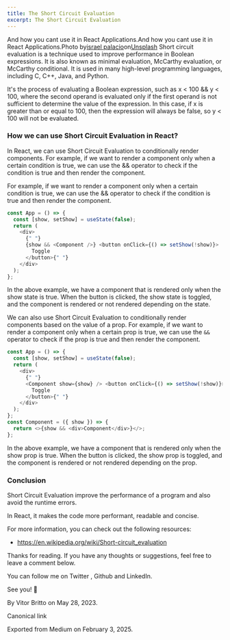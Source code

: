 ```yaml
---
title: The Short Circuit Evaluation
excerpt: The Short Circuit Evaluation
---
```


And how you cant use it in React Applications.And how you cant use it in React Applications.Photo by[israel palacio](https://unsplash.com/@othentikisra?utm_source=medium&utm_medium=referral)on[Unsplash](https://unsplash.com?utm_source=medium&utm_medium=referral)
Short circuit evaluation is a technique used to improve performance in Boolean expressions. It is also known as minimal evaluation, McCarthy evaluation, or McCarthy conditional. It is used in many high-level programming languages, including C, C++, Java, and Python.

It's the process of evaluating a Boolean expression, such as x < 100 && y < 100, where the second operand is evaluated only if the first operand is not sufficient to determine the value of the expression. In this case, if x is greater than or equal to 100, then the expression will always be false, so y < 100 will not be evaluated.

### How we can use Short Circuit Evaluation in React?

In React, we can use Short Circuit Evaluation to conditionally render components. For example, if we want to render a component only when a certain condition is true, we can use the && operator to check if the condition is true and then render the component.

For example, if we want to render a component only when a certain condition is true, we can use the && operator to check if the condition is true and then render the component.

```js
const App = () => {
  const [show, setShow] = useState(false);
  return (
    <div>
      {" "}
      {show && <Component />} <button onClick={() => setShow(!show)}>
        Toggle
      </button>{" "}
    </div>
  );
};
```

In the above example, we have a component that is rendered only when the show state is true. When the button is clicked, the show state is toggled, and the component is rendered or not rendered depending on the state.

We can also use Short Circuit Evaluation to conditionally render components based on the value of a prop. For example, if we want to render a component only when a certain prop is true, we can use the `&&` operator to check if the prop is true and then render the component.

```js
const App = () => {
  const [show, setShow] = useState(false);
  return (
    <div>
      {" "}
      <Component show={show} /> <button onClick={() => setShow(!show)}>
        Toggle
      </button>{" "}
    </div>
  );
};
const Component = ({ show }) => {
  return <>{show && <div>Component</div>}</>;
};
```

In the above example, we have a component that is rendered only when the show prop is true. When the button is clicked, the show prop is toggled, and the component is rendered or not rendered depending on the prop.

### Conclusion

Short Circuit Evaluation improve the performance of a program and also avoid the runtime errors.

In React, it makes the code more performant, readable and concise.

For more information, you can check out the following resources:

- https://en.wikipedia.org/wiki/Short-circuit_evaluation

Thanks for reading. If you have any thoughts or suggestions, feel free to leave a comment below.

You can follow me on Twitter , Github and LinkedIn.

See you! 👋

By Vitor Britto on May 28, 2023.

Canonical link

Exported from Medium on February 3, 2025.
